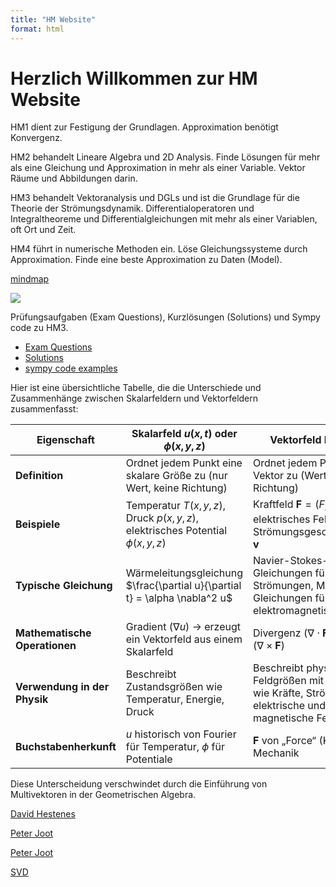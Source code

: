 ```yaml
---
title: "HM Website"
format: html
---
```


# Herzlich Willkommen zur HM Website

HM1 dient zur Festigung der Grundlagen. Approximation benötigt Konvergenz.

HM2 behandelt Lineare Algebra und 2D Analysis. Finde Lösungen für mehr als eine Gleichung und Approximation in mehr als einer Variable. Vektor Räume und Abbildungen darin.

HM3 behandelt Vektoranalysis und DGLs und ist die Grundlage für die Theorie der Strömungsdynamik. Differentialoperatoren und Integraltheoreme und Differentialgleichungen mit mehr als einer Variablen, oft Ort und Zeit.

HM4 führt in numerische Methoden ein. Löse Gleichungssysteme durch Approximation. Finde eine beste Approximation zu Daten (Model).

[mindmap](hm101_mindmap_mit_ziel.png)

![](images/clipboard-3118651815.png)

Prüfungsaufgaben (Exam Questions), Kurzlösungen (Solutions) und Sympy code zu HM3.

-   [Exam Questions](exam-questions.qmd)
-   [Solutions](solutions.qmd)
-   [sympy code examples](hm3_python.qmd)

Hier ist eine übersichtliche Tabelle, die die Unterschiede und Zusammenhänge zwischen Skalarfeldern und Vektorfeldern zusammenfasst:

| **Eigenschaft**               | **Skalarfeld** $u(x,t)$ oder $\phi(x,y,z)$                                    | **Vektorfeld** $\mathbf{F}(x,y,z)$                                                                              |
|-------------------------------|-------------------------------------------------------------------------------|-----------------------------------------------------------------------------------------------------------------|
| **Definition**                | Ordnet jedem Punkt eine skalare Größe zu (nur Wert, keine Richtung)           | Ordnet jedem Punkt einen Vektor zu (Wert + Richtung)                                                            |
| **Beispiele**                 | Temperatur $T(x,y,z)$, Druck $p(x,y,z)$, elektrisches Potential $\phi(x,y,z)$ | Kraftfeld $\mathbf{F} = (F_x, F_y, F_z)$, elektrisches Feld $\mathbf{E}$, Strömungsgeschwindigkeit $\mathbf{v}$ |
| **Typische Gleichung**        | Wärmeleitungsgleichung $\frac{\partial u}{\partial t} = \alpha \nabla^2 u$    | Navier-Stokes-Gleichungen für Strömungen, Maxwell-Gleichungen für elektromagnetische Felder                     |
| **Mathematische Operationen** | Gradient ($\nabla u$) → erzeugt ein Vektorfeld aus einem Skalarfeld           | Divergenz ($\nabla \cdot \mathbf{F}$), Rotation ($\nabla \times \mathbf{F}$)                                    |
| **Verwendung in der Physik**  | Beschreibt Zustandsgrößen wie Temperatur, Energie, Druck                      | Beschreibt physikalische Feldgrößen mit Richtung wie Kräfte, Strömungen, elektrische und magnetische Felder     |
| **Buchstabenherkunft**        | $u$ historisch von Fourier für Temperatur, $\phi$ für Potentiale              | $\mathbf{F}$ von „Force“ (Kraft) in der Mechanik                                                                |

Diese Unterscheidung verschwindet durch die Einführung von Multivektoren in der Geometrischen Algebra.

[David Hestenes](https://www.youtube.com/watch?v=ItGlUbFBFfc)

[Peter Joot](https://www.youtube.com/watch?v=Ktg5M7EMgoo)

[Peter Joot](https://peeterjoot.com/2023/09/25/geometric-algebra-exact-and-least-squares-solutions-of-two-variable-linear-system/)

[SVD](https://www.hse.ru/data/2024/07/01/2122016310/Широков_Якутск.pdf)
